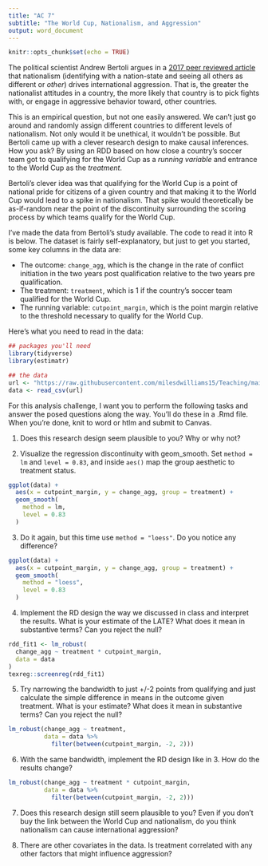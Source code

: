 ```yaml
---
title: "AC 7"
subtitle: "The World Cup, Nationalism, and Aggression"
output: word_document
---
```


```r
knitr::opts_chunk$set(echo = TRUE)
```

The political scientist Andrew Bertoli argues in a [2017 peer reviewed article](https://academic.oup.com/isq/article/61/4/835/4657195#107206490) that nationalism (identifying with a nation-state and seeing all others as different or *other*) drives international aggression. That is, the greater the nationalist attitudes in a country, the more likely that country is to pick fights with, or engage in aggressive behavior toward, other countries.

This is an empirical question, but not one easily answered. We can't just go around and randomly assign different countries to different levels of nationalism. Not only would it be unethical, it wouldn't be possible. But Bertoli came up with a clever research design to make causal inferences. How you ask? By using an RDD based on how close a country's soccer team got to qualifying for the World Cup as a *running variable* and entrance to the World Cup as the *treatment*. 

Bertoli's clever idea was that qualifying for the World Cup is a point of national pride for citizens of a given country and that making it to the World Cup would lead to a spike in nationalism. That spike would theoretically be as-if-random near the point of the discontinuity surrounding the scoring process by which teams qualify for the World Cup.

I've made the data from Bertoli's study available. The code to read it into R is below. The dataset is fairly self-explanatory, but just to get you started, some key columns in the data are:

- The outcome: `change_agg`, which is the change in the rate of conflict initiation in the two years post qualification relative to the two years pre qualification.
- The treatment: `treatment`, which is 1 if the country's soccer team qualified for the World Cup.
- The running variable: `cutpoint_margin`, which is the point margin relative to the threshold necessary to qualify for the World Cup.

Here's what you need to read in the data:
```r
## packages you'll need
library(tidyverse)
library(estimatr)

## the data
url <- "https://raw.githubusercontent.com/milesdwilliams15/Teaching/main/DPR%20201/Data/world_cup.csv"
data <- read_csv(url)
```

For this analysis challenge, I want you to perform the following tasks and answer the posed questions along the way. You'll do these in a .Rmd file. When you're done, knit to word or htlm and submit to Canvas.

1. Does this research design seem plausible to you? Why or why not?

2. Visualize the regression discontinuity with geom_smooth. Set `method = lm` and `level = 0.83`, and inside `aes()` map the group aesthetic to treatment status.

```r
ggplot(data) +
  aes(x = cutpoint_margin, y = change_agg, group = treatment) +
  geom_smooth(
    method = lm,
    level = 0.83
  )
```


3. Do it again, but this time use `method = "loess"`. Do you notice any difference?

```r
ggplot(data) +
  aes(x = cutpoint_margin, y = change_agg, group = treatment) +
  geom_smooth(
    method = "loess",
    level = 0.83
  )
```


4. Implement the RD design the way we discussed in class and interpret the results. What is your estimate of the LATE? What does it mean in substantive terms? Can you reject the null?

```r
rdd_fit1 <- lm_robust(
  change_agg ~ treatment * cutpoint_margin,
  data = data
)
texreg::screenreg(rdd_fit1)
```


5. Try narrowing the bandwidth to just +/-2 points from qualifying and just calculate the simple difference in means in the outcome given treatment. What is your estimate? What does it mean in substantive terms? Can you reject the null?

```r
lm_robust(change_agg ~ treatment,
          data = data %>%
            filter(between(cutpoint_margin, -2, 2)))
```


6. With the same bandwidth, implement the RD design like in 3. How do the results change?

```r
lm_robust(change_agg ~ treatment * cutpoint_margin,
          data = data %>%
            filter(between(cutpoint_margin, -2, 2)))
```


7. Does this research design still seem plausible to you? Even if you don't buy the link between the World Cup and nationalism, do you think nationalism can cause international aggression?

8. There are other covariates in the data. Is treatment correlated with any other factors that might influence aggression?

